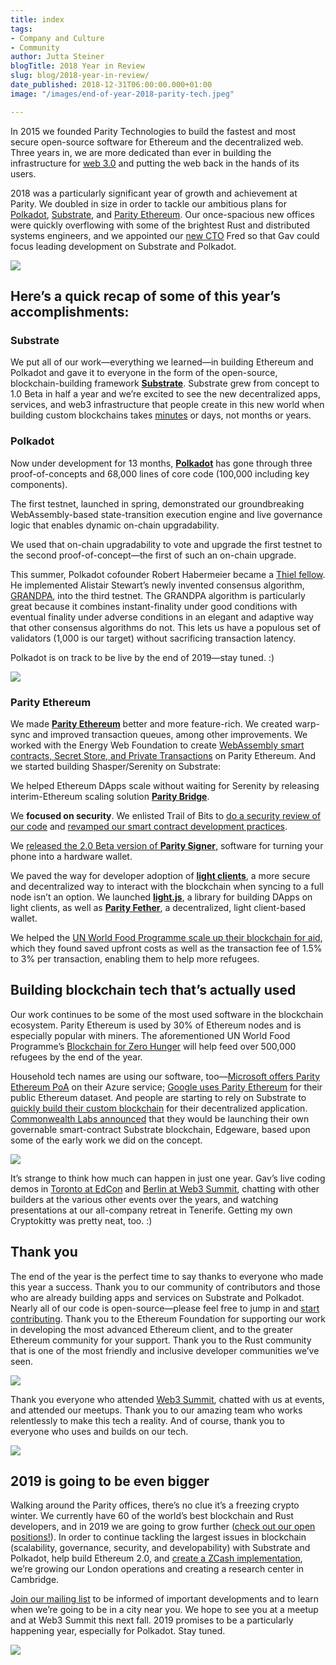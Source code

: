 ```yaml
---
title: index
tags:
- Company and Culture
- Community
author: Jutta Steiner
blogTitle: 2018 Year in Review
slug: blog/2018-year-in-review/
date_published: 2018-12-31T06:00:00.000+01:00
image: "/images/end-of-year-2018-parity-tech.jpeg"

---
```

In 2015 we founded Parity Technologies to build the fastest and most secure open-source software for Ethereum and the decentralized web. Three years in, we are more dedicated than ever in building the infrastructure for [web 3.0](http://gavwood.com/web3lt.html) and putting the web back in the hands of its users.

2018 was a particularly significant year of growth and achievement at Parity. We doubled in size in order to tackle our ambitious plans for [Polkadot](https://polkadot.network/), [Substrate](https://parity.io/substrate), and [Parity Ethereum](https://parity.io/ethereum). Our once-spacious new offices were quickly overflowing with some of the brightest Rust and distributed systems engineers, and we appointed our [new CTO](https://www.parity.io/new-cto/) Fred so that Gav could focus leading development on Substrate and Polkadot.

![](https://www.parity.io/content/images/2018/12/Parity-tech-offices.jpg)

## Here’s a quick recap of some of this year’s accomplishments:

### Substrate

We put all of our work—everything we learned—in building Ethereum and Polkadot and gave it to everyone in the form of the open-source, blockchain-building framework [**Substrate**](https://parity.io/substrate). Substrate grew from concept to 1.0 Beta in half a year and we’re excited to see the new decentralized apps, services, and web3 infrastructure that people create in this new world when building custom blockchains takes [minutes](https://techcrunch.com/2018/10/23/parity-founder-demos-substrate-live-launches-a-blockchain-in-minutes-instead-of-days-or-weeks/) or days, not months or years.

### Polkadot

Now under development for 13 months, [**Polkadot**](https://polkadot.network/) has gone through three proof-of-concepts and 68,000 lines of core code (100,000 including key components).

The first testnet, launched in spring, demonstrated our groundbreaking WebAssembly-based state-transition execution engine and live governance logic that enables dynamic on-chain upgradability.

We used that on-chain upgradability to vote and upgrade the first testnet to the second proof-of-concept—the first of such an on-chain upgrade.

This summer, Polkadot cofounder Robert Habermeier became a [Thiel fellow](https://www.parity.io/polkadot-co-founder-robert-habermeier-named-2018-thiel-fellow/). He implemented Alistair Stewart’s newly invented consensus algorithm, [GRANDPA](https://medium.com/polkadot-network/grandpa-block-finality-in-polkadot-an-introduction-part-1-d08a24a021b5), into the third testnet. The GRANDPA algorithm is particularly great because it combines instant-finality under good conditions with eventual finality under adverse conditions in an elegant and adaptive way that other consensus algorithms do not. This lets us have a populous set of validators (1,000 is our target) without sacrificing transaction latency.

Polkadot is on track to be live by the end of 2019—stay tuned. :)

![](/images/maciej-coding.jpeg)

### Parity Ethereum

We made [**Parity Ethereum**](https://parity.io/ethereum) better and more feature-rich. We created warp-sync and improved transaction queues, among other improvements. We worked with the Energy Web Foundation to create [WebAssembly smart contracts, Secret Store, and Private Transactions](https://www.parity.io/private-transactions-webassembly-and-permissioning-new-features-energy-web-foundation-blockchain-for-energy/) on Parity Ethereum. And we started building Shasper/Serenity on Substrate:

We helped Ethereum DApps scale without waiting for Serenity by releasing interim-Ethereum scaling solution [**Parity Bridge**](https://www.parity.io/bridging-the-dapp-scaling-now-with-parity-bridge/).

We **focused on security**. We enlisted Trail of Bits to [do a security review of our code](https://www.parity.io/parity-completes-trail-of-bits-security-review/) and [revamped our smart contract development practices](https://www.parity.io/new-smart-contract-development-processes/).

We [released the 2.0 Beta version of **Parity Signer**,](https://www.parity.io/send-transactions-with-mycrypto-beta-and-parity-signer/) software for turning your phone into a hardware wallet.

We paved the way for developer adoption of [**light clients**](https://www.parity.io/what-is-a-light-client/), a more secure and decentralized way to interact with the blockchain when syncing to a full node isn’t an option. We launched [**light.js**](https://www.parity.io/light-js-how-to-build-your-dapp-on-a-light-client/), a library for building DApps on light clients, as well as [**Parity Fether**](https://www.parity.io/parity-fether-alpha-is-here-a-decentralised-light-client-based-wallet/), a decentralized, light client-based wallet.

We helped the [UN World Food Programme scale up their blockchain for aid](https://www.parity.io/fighting-hunger-with-blockchain/), which they found saved upfront costs as well as the transaction fee of 1.5% to 3% per transaction, enabling them to help more refugees.

## Building blockchain tech that’s actually used

Our work continues to be some of the most used software in the blockchain ecosystem. Parity Ethereum is used by 30% of Ethereum nodes and is especially popular with miners. The aforementioned UN World Food Programme’s [Blockchain for Zero Hunger](https://www.parity.io/fighting-hunger-with-blockchain/) will help feed over 500,000 refugees by the end of the year.

Household tech names are using our software, too—[Microsoft offers Parity Ethereum PoA](https://docs.microsoft.com/en-us/azure/blockchain/templates/ethereum-poa-deployment) on their Azure service; [Google uses Parity Ethereum](https://twitter.com/ParityTech/status/1036528227832029184) for their public Ethereum dataset. And people are starting to rely on Substrate to [quickly build their custom blockchain](https://twitter.com/AdEx_Network/status/1074677112244748288) for their decentralized application. [Commonwealth Labs announced](https://medium.com/commonwealth-labs/meet-edgeware-25e881e4a37e) that they would be launching their own governable smart-contract Substrate blockchain, Edgeware, based upon some of the early work we did on the concept.

![](/images/jutta-at-web3-summit.jpeg)

It’s strange to think how much can happen in just one year. Gav’s live coding demos in [Toronto at EdCon](https://www.youtube.com/watch?v=VsZuDJMmVPY&t=24706s) and [Berlin at Web3 Summit](https://www.youtube.com/watch?v=0IoUZdDi5Is), chatting with other builders at the various other events over the years, and watching presentations at our all-company retreat in Tenerife. Getting my own Cryptokitty was pretty neat, too. :)

## Thank you

The end of the year is the perfect time to say thanks to everyone who made this year a success. Thank you to our community of contributors and those who are already building apps and services on Substrate and Polkadot. Nearly all of our code is open-source—please feel free to jump in and [start contributing](https://github.com/paritytech). Thank you to the Ethereum Foundation for supporting our work in developing the most advanced Ethereum client, and to the greater Ethereum community for your support. Thank you to the Rust community that is one of the most friendly and inclusive developer communities we’ve seen.

![](/images/fabian-devcon-meetup-1.jpeg)

Thank you everyone who attended [Web3 Summit](https://web3summit.com/), chatted with us at events, and attended our meetups. Thank you to our amazing team who works relentlessly to make this tech a reality. And of course, thank you to everyone who uses and builds on our tech.

![](/images/moods-annefreitag-77-1.jpeg)

## 2019 is going to be even bigger

Walking around the Parity offices, there’s no clue it’s a freezing crypto winter. We currently have 60 of the world’s best blockchain and Rust developers, and in 2019 we are going to grow further ([check out our open positions!](https://parity.io/jobs)). In order to continue tackling the largest issues in blockchain (scalability, governance, security, and developability) with Substrate and Polkadot, help build Ethereum 2.0, and [create a ZCash implementation](https://twitter.com/ParityTech/status/1057242414220500992), we’re growing our London operations and creating a research center in Cambridge.

[Join our mailing list](http://parity.io/newsletter/) to be informed of important developments and to learn when we’re going to be in a city near you. We hope to see you at a meetup and at Web3 Summit this next fall. 2019 promises to be a particularly happening year, especially for Polkadot. Stay tuned.

![](/images/web3-summit-gav-fred-adrian.jpeg)